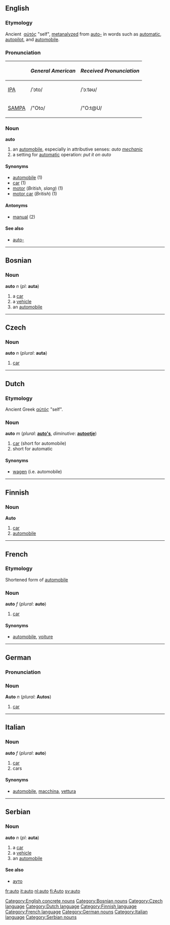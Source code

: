 ==English==
===Etymology===
Ancient {{Gr.}}&nbsp;[[αὐτός]] "self", [[metanalyze]]d from [[auto-]] in words such as [[automatic]], [[autopilot]], and [[automobile]].
===Pronunciation===
{| border=1 cellpadding=5
! !! ''General American'' !! ''Received Pronunciation''
|-
| [[w:IPA|IPA]] || /ˈɔto/ || /ˈɔːtəʊ/
|-
| [[w:SAMPA|SAMPA]] || /"Oto/ || /"O:t@U/
|}

===Noun===
'''auto'''
# an [[automobile]], especially in attributive senses: ''auto [[mechanic]]''
# a setting for [[automatic]] operation:  ''put it on auto''
====Synonyms====
*[[automobile#English|automobile]] (1)
*[[car]] (1)
*[[motor]] (''British'', ''slang'') (1)
*[[motor car]] (''British'') (1)
====Antonyms====
*[[manual]] (2)
====See also====
*[[auto-]]
[[Category:English concrete nouns]]
----
==Bosnian==
===Noun===
'''auto''' ''n'' (''pl'': '''auta''')
#a [[car]]
#a [[vehicle]]
#an [[automobile]]
[[Category:Bosnian nouns]]
----
==Czech==
===Noun===
'''auto''' ''n'' (''plural'': '''auta''')
# [[car]]
[[Category:Czech language]]
----
==Dutch==
===Etymology===
Ancient Greek [[αὐτός]] "self".
===Noun===
'''auto''' ''m'' (''plural'': '''[[auto's]]''', ''diminutive'': '''[[autootje]]''')
# [[car]] (short for automobile)
# short for automatic
====Synonyms====
*[[wagen]] (i.e. automobile)
[[Category:Dutch language]]
----
==Finnish==
===Noun===
'''Auto'''
# [[car]]
# [[automobile]]
[[Category:Finnish language]]
----
==French==
===Etymology===
Shortened form of [[automobile]]
===Noun===
'''auto''' ''f'' (''plural'': '''auto''')
# [[car]]
====Synonyms====
*[[automobile#French|automobile]], [[voiture]]
[[Category:French language]]
----
==German==
===Pronunciation===
{{IPA|[ˈʔauto]}}
===Noun===
'''Auto''' ''n'' (''plural'': '''Autos''')
# [[car]]
[[Category:German nouns]]
----
==Italian==
===Noun===
'''auto''' ''f'' (''plural'': '''auto''')
# [[car]]
# cars
====Synonyms====
*[[automobile#Italian|automobile]], [[macchina]], [[vettura]]
[[Category:Italian language]]
----
==Serbian==
===Noun===
'''auto''' ''n'' (''pl'': '''auta''')
#a [[car]]
#a [[vehicle]]
#an [[automobile]]
====See also====
*[[ауто]]
[[Category:Serbian nouns]]

[[fr:auto]]
[[it:auto]]
[[nl:auto]]
[[fi:Auto]]
[[sv:auto]]